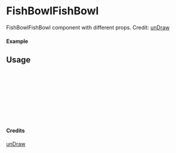 
<Meta of={FishBowlFishBowl} title="unDraw/FishBowlFishBowl" />

# FishBowlFishBowl

FishBowlFishBowl component with different props.
Credit: [unDraw](https://undraw.co/illustrations)

#### Example

<Canvas of={FishBowlFishBowl.Primary} />

## Usage

```ts
import { FishBowlFishBowl } from "yadl-ui";

const Example = () => {
  return (
      <FishBowlFishBowl />
  );
};

export default Example;
```

#### Credits
[unDraw](https://undraw.co/illustrations)
